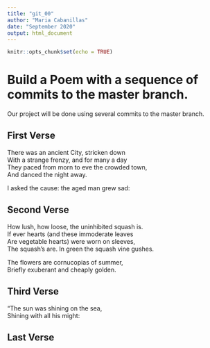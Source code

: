 ```yaml
---
title: "git_00"
author: "Maria Cabanillas"
date: "September 2020"
output: html_document
---
```


```r
knitr::opts_chunk$set(echo = TRUE)
```
# Build a Poem with a sequence of commits to the master branch.
Our project will be done using several commits to the master branch.
<!-- Do not modify or change any text in "!--" bracketed areas such as this --- these are instructions to
you, if you change any of this the git program will notice it and compromise your git merging strategy !-->

## First Verse 
<!--Put the first five lines of a poem by Lewis Carrol in this section!-->

There was an ancient City, stricken down  
With a strange frenzy, and for many a day  
They paced from morn to eve the crowded town,  
And danced the night away.  
  
I asked the cause: the aged man grew sad:  

## Second Verse
<!--Put the first five lines of a poem by Robert Frost here!-->

How lush, how loose, the uninhibited squash is.  
If ever hearts (and these immoderate leaves  
Are vegetable hearts) were worn on sleeves,  
The squash's are. In green the squash vine gushes.  
  
The flowers are cornucopias of summer,  
Briefly exuberant and cheaply golden.  

## Third Verse
<!--Put the first two verses of The Walrus and the Carpenter here!-->

"The sun was shining on the sea,  
Shining with all his might:  
  
## Last Verse
<!--Put a short poem of your choice 8-20 lines,here!-->
